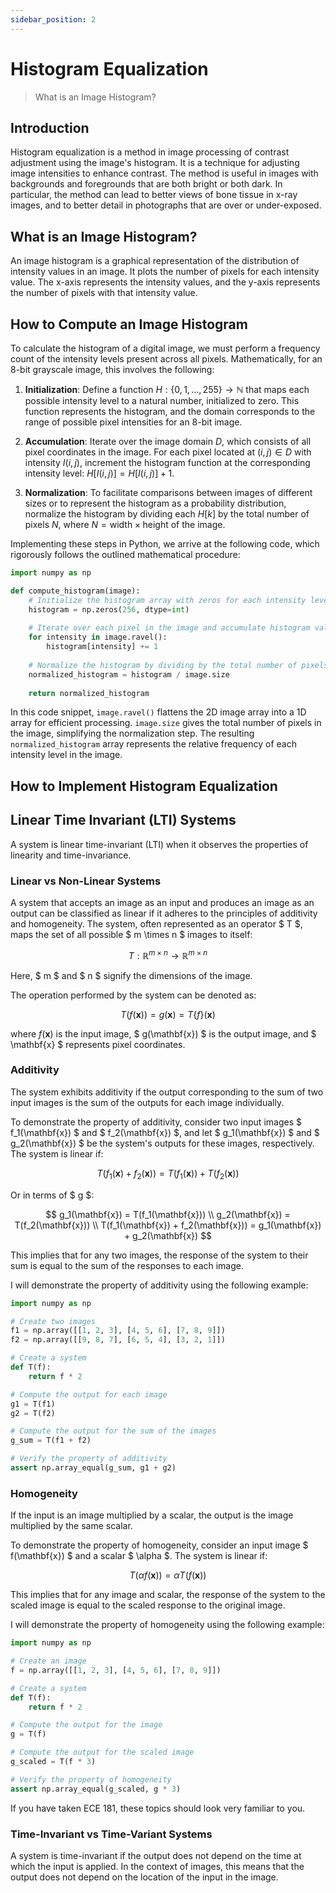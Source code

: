 ```yaml
---
sidebar_position: 2
---
```


# Histogram Equalization

> What is an Image Histogram?

## Introduction

Histogram equalization is a method in image processing of contrast adjustment using the image's histogram. It is a technique for adjusting image intensities to enhance contrast. The method is useful in images with backgrounds and foregrounds that are both bright or both dark. In particular, the method can lead to better views of bone tissue in x-ray images, and to better detail in photographs that are over or under-exposed.

## What is an Image Histogram?

An image histogram is a graphical representation of the distribution of intensity values in an image. It plots the number of pixels for each intensity value. The x-axis represents the intensity values, and the y-axis represents the number of pixels with that intensity value.

## How to Compute an Image Histogram

To calculate the histogram of a digital image, we must perform a frequency count of the intensity levels present across all pixels. Mathematically, for an 8-bit grayscale image, this involves the following:

1. **Initialization**: Define a function $H: \{0, 1, \ldots, 255\} \rightarrow \mathbb{N}$ that maps each possible intensity level to a natural number, initialized to zero. This function represents the histogram, and the domain corresponds to the range of possible pixel intensities for an 8-bit image.

2. **Accumulation**: Iterate over the image domain $D$, which consists of all pixel coordinates in the image. For each pixel located at $(i, j) \in D$ with intensity $I(i, j)$, increment the histogram function at the corresponding intensity level: $H[I(i, j)] = H[I(i, j)] + 1$.

3. **Normalization**: To facilitate comparisons between images of different sizes or to represent the histogram as a probability distribution, normalize the histogram by dividing each $H[k]$ by the total number of pixels $N$, where $N = \text{width} \times \text{height}$ of the image.

Implementing these steps in Python, we arrive at the following code, which rigorously follows the outlined mathematical procedure:

```python
import numpy as np

def compute_histogram(image):
    # Initialize the histogram array with zeros for each intensity level
    histogram = np.zeros(256, dtype=int)
    
    # Iterate over each pixel in the image and accumulate histogram values
    for intensity in image.ravel():
        histogram[intensity] += 1
    
    # Normalize the histogram by dividing by the total number of pixels
    normalized_histogram = histogram / image.size
    
    return normalized_histogram
```

In this code snippet, `image.ravel()` flattens the 2D image array into a 1D array for efficient processing. `image.size` gives the total number of pixels in the image, simplifying the normalization step. The resulting `normalized_histogram` array represents the relative frequency of each intensity level in the image.

## How to Implement Histogram Equalization



## Linear Time Invariant (LTI) Systems

A system is linear time-invariant (LTI) when it observes the properties of linearity and time-invariance.

### Linear vs Non-Linear Systems

A system that accepts an image as an input and produces an image as an output can be classified as linear if it adheres to the principles of additivity and homogeneity. The system, often represented as an operator $ T $, maps the set of all possible $ m \times n $ images to itself:

$$
T : \mathbb{R}^{m \times n} \rightarrow \mathbb{R}^{m \times n}
$$

Here, $ m $ and $ n $ signify the dimensions of the image.

The operation performed by the system can be denoted as:

$$
T(f(\mathbf{x})) = g(\mathbf{x}) = T\{f\}(\mathbf{x})
$$

where $f(\mathbf{x})$ is the input image, $ g(\mathbf{x}) $ is the output image, and $ \mathbf{x} $ represents pixel coordinates.

### Additivity

The system exhibits additivity if the output corresponding to the sum of two input images is the sum of the outputs for each image individually.

To demonstrate the property of additivity, consider two input images $ f_1(\mathbf{x}) $ and $ f_2(\mathbf{x}) $, and let $ g_1(\mathbf{x}) $ and $ g_2(\mathbf{x}) $ be the system's outputs for these images, respectively. The system is linear if:

$$
T(f_1(\mathbf{x}) + f_2(\mathbf{x})) = T(f_1(\mathbf{x})) + T(f_2(\mathbf{x}))
$$

Or in terms of $ g $:

$$
g_1(\mathbf{x}) = T(f_1(\mathbf{x})) \\
g_2(\mathbf{x}) = T(f_2(\mathbf{x})) \\
T(f_1(\mathbf{x}) + f_2(\mathbf{x})) = g_1(\mathbf{x}) + g_2(\mathbf{x})
$$

This implies that for any two images, the response of the system to their sum is equal to the sum of the responses to each image.

I will demonstrate the property of additivity using the following example:

```python
import numpy as np

# Create two images
f1 = np.array([[1, 2, 3], [4, 5, 6], [7, 8, 9]])
f2 = np.array([[9, 8, 7], [6, 5, 4], [3, 2, 1]])

# Create a system
def T(f):
    return f * 2

# Compute the output for each image
g1 = T(f1)
g2 = T(f2)

# Compute the output for the sum of the images
g_sum = T(f1 + f2)

# Verify the property of additivity
assert np.array_equal(g_sum, g1 + g2)
```

### Homogeneity 

 If the input is an image multiplied by a scalar, the output is the image multiplied by the same scalar.

To demonstrate the property of homogeneity, consider an input image $ f(\mathbf{x}) $ and a scalar $ \alpha $. The system is linear if:

$$
T(\alpha f(\mathbf{x})) = \alpha T(f(\mathbf{x}))
$$

This implies that for any image and scalar, the response of the system to the scaled image is equal to the scaled response to the original image.

I will demonstrate the property of homogeneity using the following example:

```python
import numpy as np

# Create an image
f = np.array([[1, 2, 3], [4, 5, 6], [7, 8, 9]])

# Create a system
def T(f):
    return f * 2

# Compute the output for the image
g = T(f)

# Compute the output for the scaled image
g_scaled = T(f * 3)

# Verify the property of homogeneity
assert np.array_equal(g_scaled, g * 3)
```

If you have taken ECE 181, these topics should look very familiar to you.


### Time-Invariant vs Time-Variant Systems

A system is time-invariant if the output does not depend on the time at which the input is applied. In the context of images, this means that the output does not depend on the location of the input in the image.






